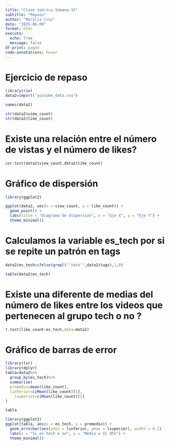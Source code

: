 ```yaml
---
title: "Clase teórica Semana 15"
subtitle: "Repaso"
author: "Marylia Cruz"
date: "2025-06-09"
format: html
execute: 
  echo: true
  message: false
df-print: paged
code-annotations: hover
---
```


# Ejercicio de repaso

```r

library(rio)
data2=import("youtube_data.csv")
```

```r
names(data2)
```

```r
str(data2$view_count)
str(data2$like_count)
```

# Existe una relación entre el número de vistas y el número de likes?

```r
cor.test(data2$view_count,data2$like_count)
```

# Gráfico de dispersión

```r
library(ggplot2)

ggplot(data2, aes(x = view_count, y = like_count)) +
  geom_point() +
  labs(title = "Diagrama de dispersión", x = "Eje X", y = "Eje Y") +
  theme_minimal()
```

# Calculamos la variable es_tech por si se repite un patrón en tags

```r
data2$es_tech=ifelse(grepl("'tech'",data2$tags),1,0)
```

```r
table(data2$es_tech)
```

# Existe una diferente de medias del número de likes entre los videos que pertenecen al grupo tech o no ?

```r
t.test(like_count~es_tech,data=data2)
```

# Gráfico de barras de error

```r
library(lsr)
library(dplyr)
tabla=data2%>%
  group_by(es_tech)%>%
  summarise(
  promedio=mean(like_count),
  linferior=ciMean(like_count)[1],
    lsuperior=ciMean(like_count)[2]
)

tabla
```

```r
library(ggplot2)
ggplot(tabla, aes(x = es_tech, y = promedio)) +
  geom_errorbar(aes(ymin = linferior, ymax = lsuperior), width = 0.2) +
  labs(x = "Si es tech o no", y = "Media ± IC 95%") +
  theme_minimal()
```
